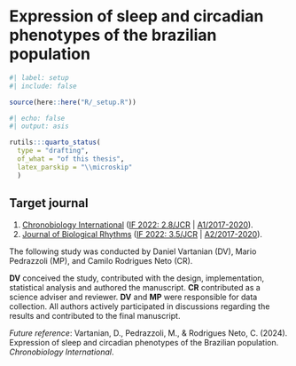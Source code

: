 <!-- %:::% .common h1 begin %:::% -->
# Expression of sleep and circadian phenotypes of the brazilian population
<!-- %:::% .common h1 end %:::% -->

```r
#| label: setup
#| include: false

source(here::here("R/_setup.R"))
```

```r
#| echo: false
#| output: asis

rutils:::quarto_status(
  type = "drafting",
  of_what = "of this thesis",
  latex_parskip = "\\microskip"
  )
```

::: {.callout-note}
## Target journal

1. [Chronobiology International](https://www.tandfonline.com/action/authorSubmission?show=instructions&journalCode=icbi20) ([IF 2022: 2.8/JCR](https://jcr.clarivate.com/jcr/) | [A1/2017-2020](https://sucupira.capes.gov.br/sucupira/public/consultas/coleta/veiculoPublicacaoQualis/listaConsultaGeralPeriodicos.jsf)).
2. [Journal of Biological Rhythms](https://journals.sagepub.com/author-instructions/JBR) ([IF 2022: 3.5/JCR](https://jcr.clarivate.com/jcr/) | [A2/2017-2020](https://sucupira.capes.gov.br/sucupira/public/consultas/coleta/veiculoPublicacaoQualis/listaConsultaGeralPeriodicos.jsf)).
:::

::: {.callout-note}
The following study was conducted by Daniel Vartanian (DV), Mario Pedrazzoli (MP), and Camilo Rodrigues Neto (CR).

\microskip

__DV__ conceived the study, contributed with the design, implementation, statistical analysis and authored the manuscript. __CR__ contributed as a science adviser and reviewer. __DV__ and __MP__ were responsible for data collection.  All authors actively participated in discussions regarding the results and contributed to the final manuscript.

\microskip

_Future reference_: Vartanian, D., Pedrazzoli, M., & Rodrigues Neto, C. (2024). Expression of sleep and circadian phenotypes of the Brazilian population. _Chronobiology International_.
:::
